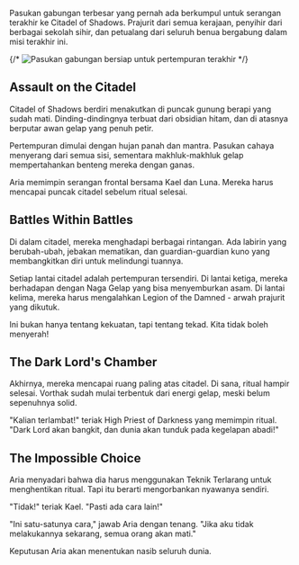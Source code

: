 Pasukan gabungan terbesar yang pernah ada berkumpul untuk serangan terakhir ke Citadel of Shadows. Prajurit dari semua kerajaan, penyihir dari berbagai sekolah sihir, dan petualang dari seluruh benua bergabung dalam misi terakhir ini.

{/* <Image 
  src="/images/chapter-8-army.webp" 
  alt="Pasukan gabungan bersiap untuk pertempuran terakhir" 
  caption="Kekuatan cahaya bersatu melawan kegelapan"
/> */}

## Assault on the Citadel

Citadel of Shadows berdiri menakutkan di puncak gunung berapi yang sudah mati. Dinding-dindingnya terbuat dari obsidian hitam, dan di atasnya berputar awan gelap yang penuh petir.

Pertempuran dimulai dengan hujan panah dan mantra. Pasukan cahaya menyerang dari semua sisi, sementara makhluk-makhluk gelap mempertahankan benteng mereka dengan ganas.

Aria memimpin serangan frontal bersama Kael dan Luna. Mereka harus mencapai puncak citadel sebelum ritual selesai.

## Battles Within Battles

Di dalam citadel, mereka menghadapi berbagai rintangan. Ada labirin yang berubah-ubah, jebakan mematikan, dan guardian-guardian kuno yang membangkitkan diri untuk melindungi tuannya.

Setiap lantai citadel adalah pertempuran tersendiri. Di lantai ketiga, mereka berhadapan dengan Naga Gelap yang bisa menyemburkan asam. Di lantai kelima, mereka harus mengalahkan Legion of the Damned - arwah prajurit yang dikutuk.

<Quote author="Kael saat bertempur">
Ini bukan hanya tentang kekuatan, tapi tentang tekad. Kita tidak boleh menyerah!
</Quote>

## The Dark Lord's Chamber

Akhirnya, mereka mencapai ruang paling atas citadel. Di sana, ritual hampir selesai. Vorthak sudah mulai terbentuk dari energi gelap, meski belum sepenuhnya solid.

"Kalian terlambat!" teriak High Priest of Darkness yang memimpin ritual. "Dark Lord akan bangkit, dan dunia akan tunduk pada kegelapan abadi!"

## The Impossible Choice

Aria menyadari bahwa dia harus menggunakan Teknik Terlarang untuk menghentikan ritual. Tapi itu berarti mengorbankan nyawanya sendiri.

"Tidak!" teriak Kael. "Pasti ada cara lain!"

"Ini satu-satunya cara," jawab Aria dengan tenang. "Jika aku tidak melakukannya sekarang, semua orang akan mati."

<Warning>
Keputusan Aria akan menentukan nasib seluruh dunia.
</Warning>